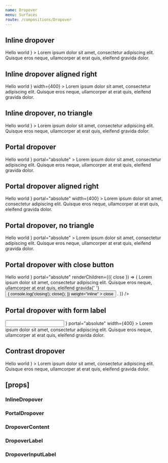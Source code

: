 ```yaml
---
name: Dropover
menu: Surfaces
route: /compositions/Dropover
---
```



<PageTitle src="compositions/Dropover" title="Dropover" />

## Inline dropover

<Playground>
  <ThemeWrapper>
    <InlineDropover
      label={
        <DropoverLabel>
          <Typography color="primary" size="l" variants="line-height-normal" weight="bold">
            Hello world
          </Typography>
        </DropoverLabel>
      }
    >
      <DropoverContent>
        <Typography size="m" variants="line-height-comfy">
          Lorem ipsum dolor sit amet, consectetur adipiscing elit. Quisque eros neque, ullamcorper at erat quis,
          eleifend gravida <Link href="#">dolor</Link>.
        </Typography>
      </DropoverContent>
    </InlineDropover>
  </ThemeWrapper>
</Playground>

## Inline dropover aligned right

<Playground>
  <ThemeWrapper>
    <InlineDropover
      align="right"
      label={
        <DropoverLabel>
          <Typography color="primary" size="l" variants="line-height-normal" weight="bold">
            Hello world
          </Typography>
        </DropoverLabel>
      }
      width={400}
    >
      <DropoverContent>
        <Typography size="m" variants="line-height-comfy">
          Lorem ipsum dolor sit amet, consectetur adipiscing elit. Quisque eros neque, ullamcorper at erat quis,
          eleifend gravida <Link href="#">dolor</Link>.
        </Typography>
      </DropoverContent>
    </InlineDropover>
  </ThemeWrapper>
</Playground>

## Inline dropover, no triangle

<Playground>
  <ThemeWrapper>
    <InlineDropover
      label={
        <DropoverLabel noTriangle>
          <Typography color="primary" size="l" variants="line-height-normal" weight="bold">
            Hello world
          </Typography>
        </DropoverLabel>
      }
    >
      <DropoverContent>
        <Typography size="m" variants="line-height-comfy">
          Lorem ipsum dolor sit amet, consectetur adipiscing elit. Quisque eros neque, ullamcorper at erat quis,
          eleifend gravida <Link href="#">dolor</Link>.
        </Typography>
      </DropoverContent>
    </InlineDropover>
  </ThemeWrapper>
</Playground>

## Portal dropover

<Playground>
  <ThemeWrapper>
    <PortalDropover
      label={
        <DropoverLabel>
          <Typography color="primary" size="l" variants="line-height-normal" weight="bold">
            Hello world
          </Typography>
        </DropoverLabel>
      }
      portal="absolute"
    >
      <DropoverContent>
        <Typography size="m" variants="line-height-comfy">
          Lorem ipsum dolor sit amet, consectetur adipiscing elit. Quisque eros neque, ullamcorper at erat quis,
          eleifend gravida <Link href="#">dolor</Link>.
        </Typography>
      </DropoverContent>
    </PortalDropover>
  </ThemeWrapper>
</Playground>

## Portal dropover aligned right

<Playground>
  <ThemeWrapper>
    <PortalDropover
      align="right"
      label={
        <DropoverLabel>
          <Typography color="primary" size="l" variants="line-height-normal" weight="bold">
            Hello world
          </Typography>
        </DropoverLabel>
      }
      portal="absolute"
      width={400}
    >
      <DropoverContent>
        <Typography size="m" variants="line-height-comfy">
          Lorem ipsum dolor sit amet, consectetur adipiscing elit. Quisque eros neque, ullamcorper at erat quis,
          eleifend gravida <Link href="#">dolor</Link>.
        </Typography>
      </DropoverContent>
    </PortalDropover>
  </ThemeWrapper>
</Playground>

## Portal dropover, no triangle

<Playground>
  <ThemeWrapper>
    <PortalDropover
      label={
        <DropoverLabel noTriangle>
          <Typography color="primary" size="l" variants="line-height-normal" weight="bold">
            Hello world
          </Typography>
        </DropoverLabel>
      }
      portal="absolute"
    >
      <DropoverContent>
        <Typography size="m" variants="line-height-comfy">
          Lorem ipsum dolor sit amet, consectetur adipiscing elit. Quisque eros neque, ullamcorper at erat quis,
          eleifend gravida <Link href="#">dolor</Link>.
        </Typography>
      </DropoverContent>
    </PortalDropover>
  </ThemeWrapper>
</Playground>

## Portal dropover with close button

<Playground>
  <ThemeWrapper>
    <PortalDropover
      withChildrenProps
      label={
        <DropoverLabel>
          <Typography color="primary" size="l" variants="line-height-normal" weight="bold">
            Hello world
          </Typography>
        </DropoverLabel>
      }
      portal="absolute"
      renderChildren={({ close }) => (
        <DropoverContent>
          <Typography size="m" variants="line-height-comfy">
            Lorem ipsum dolor sit amet, consectetur adipiscing elit. Quisque eros neque, ullamcorper at erat quis,
            eleifend gravida{' '}
            <Button
              color="primary"
              onClick={() => {
                console.log('closing');
                close();
              }}
              weight="inline"
            >
              close
            </Button>
            .
          </Typography>
        </DropoverContent>
      )}
    />
  </ThemeWrapper>
</Playground>

## Portal dropover with form label

<Playground>
  <ThemeWrapper>
    <PortalDropover
      passiveLabel
      align="right"
      label={
        <DropoverInputLabel>
          <input type="text" />
        </DropoverInputLabel>
      }
      portal="absolute"
      width={400}
    >
      <DropoverContent>
        <Typography size="m" variants="line-height-comfy">
          Lorem ipsum dolor sit amet, consectetur adipiscing elit. Quisque eros neque, ullamcorper at erat quis,
          eleifend gravida <Link href="#">dolor</Link>.
        </Typography>
      </DropoverContent>
    </PortalDropover>
  </ThemeWrapper>
</Playground>

## Contrast dropover

<Playground>
  <ThemeWrapper contrast>
    <InlineDropover
      contrast
      label={
        <DropoverLabel contrast>
          <Typography color="contrast" size="m" variants="line-height-comfy" weight="bold">
            Hello world
          </Typography>
        </DropoverLabel>
      }
    >
      <DropoverContent contrast>
        <Typography size="m" variants="line-height-comfy">
          Lorem ipsum dolor sit amet, consectetur adipiscing elit. Quisque eros neque, ullamcorper at erat quis,
          eleifend gravida dolor.
        </Typography>
      </DropoverContent>
    </InlineDropover>
  </ThemeWrapper>
</Playground>

## \[props\]

### InlineDropover

<Props of={InlineDropover} />

### PortalDropover

<Props of={PortalDropover} />

### DropoverContent

<Props of={DropoverContent} />

### DropoverLabel

<Props of={DropoverLabel} />

### DropoverInputLabel

<Props of={DropoverInputLabel} />
